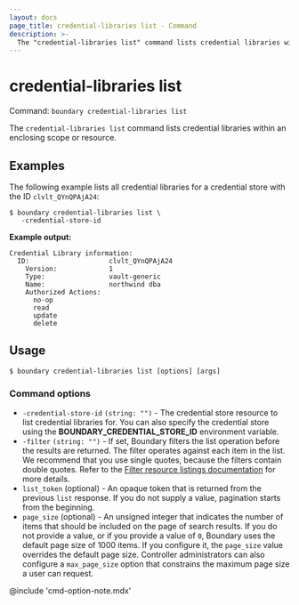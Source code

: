 ```yaml
---
layout: docs
page_title: credential-libraries list - Command
description: >-
  The "credential-libraries list" command lists credential libraries within an enclosing scope or resource.
---
```


# credential-libraries list

Command: `boundary credential-libraries list`

The `credential-libraries list` command lists credential libraries within an enclosing scope or resource.

## Examples

The following example lists all credential libraries for a credential store with the ID `clvlt_QYnQPAjA24`:

```shell-session
$ boundary credential-libraries list \
   -credential-store-id
```

**Example output:**

<CodeBlockConfig hideClipboard>

```plaintext
Credential Library information:
  ID:                    clvlt_QYnQPAjA24
    Version:             1
    Type:                vault-generic
    Name:                northwind dba
    Authorized Actions:
      no-op
      read
      update
      delete
```

</CodeBlockConfig>

## Usage

<CodeBlockConfig hideClipboard>

```shell-session
$ boundary credential-libraries list [options] [args]
```

</CodeBlockConfig>


### Command options

- `-credential-store-id` `(string: "")` - The credential store resource to list credential libraries for.
You can also specify the credential store using the **BOUNDARY_CREDENTIAL_STORE_ID** environment variable.
- `-filter` `(string: "")` - If set, Boundary filters the list operation before the results are returned.
The filter operates against each item in the list.
We recommend that you use single quotes, because the filters contain double quotes.
Refer to the [Filter resource listings documentation](/boundary/docs/concepts/filtering/resource-listing) for more details.
- `list_token` (optional) - An opaque token that is returned from the previous `list` response.
If you do not supply a value, pagination starts from the beginning.
- `page_size` (optional) - An unsigned integer that indicates the number of items that should be included on the page of search results.
If you do not provide a value, or if you provide a value of `0`, Boundary uses the default page size of 1000 items.
If you configure it, the `page_size` value overrides the default page size.
Controller administrators can also configure a `max_page_size` option that constrains the maximum page size a user can request.

@include 'cmd-option-note.mdx'
